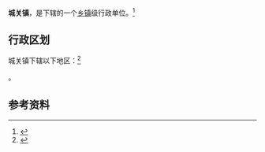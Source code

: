 {{中国乡级行政区|62/10/27/100/000}}

'''城关镇'''，是{{PRC admin/fullname|62/10/27/100/000|3}}下辖的一个[[乡镇|乡镇]]级行政单位。<ref>{{PRC admin/ref sgc|{{PRC admin/parent|62/10/27/100/000}}}}</ref>

== 行政区划 ==

城关镇下辖以下地区：<ref>{{PRC admin/ref sgc|62/10/27/100/000}}</ref>

{{PRC admin/children|62/10/27/100/000}}。

== 参考资料 ==

{{reflist}}

{{行政区划小作品}}
{{PRC admin/navcat|62/10/27/100/000}}